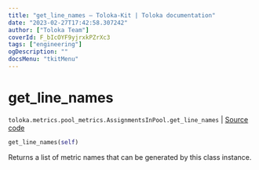 ```yaml
---
title: "get_line_names — Toloka-Kit | Toloka documentation"
date: "2023-02-27T17:42:58.307242"
author: ["Toloka Team"]
coverId: F_bIcOYF9yjrxkPZrXc3
tags: ["engineering"]
ogDescription: ""
docsMenu: "tkitMenu"
---
```


# get_line_names
`toloka.metrics.pool_metrics.AssignmentsInPool.get_line_names` | [Source code](https://github.com/Toloka/toloka-kit/blob/v1.1.4/src/metrics/pool_metrics.py#L261)

```python
get_line_names(self)
```

Returns a list of metric names that can be generated by this class instance.